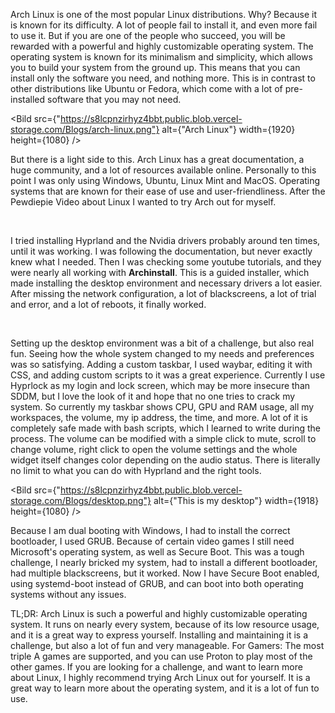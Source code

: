 
Arch Linux is one of the most popular Linux distributions. Why? Because it is known for its difficulty. A lot of people fail to install it, and even more fail to use it. But if you are one of the people who succeed, you will be rewarded with a powerful and highly customizable operating system. The operating system is known for its minimalism and simplicity, which allows you to build your system from the ground up. This means that you can install only the software you need, and nothing more. This is in contrast to other distributions like Ubuntu or Fedora, which come with a lot of pre-installed software that you may not need.

<Bild
    src={"https://s8lcpnzirhyz4bbt.public.blob.vercel-storage.com/Blogs/arch-linux.png"}
    alt={"Arch Linux"}
    width={1920}
    height={1080}
/>

But there is a light side to this. Arch Linux has a great documentation, a huge community, and a lot of resources available online. Personally to this point I was only using Windows, Ubuntu, Linux Mint and MacOS. Operating systems that are known for their ease of use and user-friendliness. After the Pewdiepie Video about Linux I wanted to try Arch out for myself. 

<br/>

I tried installing Hyprland and the Nvidia drivers probably around ten times, until it was working. I was following the documentation, but never exactly knew what I needed. Then I was checking some youtube tutorials, and they were nearly all working with <b>Archinstall</b>. This is a guided installer, which made installing the desktop environment and necessary drivers a lot easier. After missing the network configuration, a lot of blackscreens, a lot of trial and error, and a lot of reboots, it finally worked. 

<br/>

Setting up the desktop environment was a bit of a challenge, but also real fun. Seeing how the whole system changed to my needs and preferences was so satisfying. Adding a custom taskbar, I used waybar, editing it with CSS, and adding custom scripts to it was a great experience. Currently I use Hyprlock as my login and lock screen, which may be more insecure than SDDM, but I love the look of it and hope that no one tries to crack my system. So currently my taskbar shows CPU, GPU and RAM usage, all my workspaces, the volume, my ip address, the time, and more. A lot of it is completely safe made with bash scripts, which I learned to write during the process. The volume can be modified with a simple click to mute, scroll to change volume, right click to open the volume settings and the whole widget itself changes color depending on the audio status. There is literally no limit to what you can do with Hyprland and the right tools.

<Bild 
    src={"https://s8lcpnzirhyz4bbt.public.blob.vercel-storage.com/Blogs/desktop.png"}
    alt={"This is my desktop"}
    width={1918}
    height={1080}
/>

Because I am dual booting with Windows, I had to install the correct bootloader, I used GRUB. Because of certain video games I still need Microsoft's operating system, as well as Secure Boot. This was a tough challenge, I nearly bricked my system, had to install a different bootloader, had multiple blackscreens, but it worked. Now I have Secure Boot enabled, using systemd-boot instead of GRUB, and can boot into both operating systems without any issues.

TL;DR: Arch Linux is such a powerful and highly customizable operating system. It runs on nearly every system, because of its low resource usage, and it is a great way to express yourself. Installing and maintaining it is a challenge, but also a lot of fun and very manageable. For Gamers: The most triple A games are supported, and you can use Proton to play most of the other games. If you are looking for a challenge, and want to learn more about Linux, I highly recommend trying Arch Linux out for yourself. It is a great way to learn more about the operating system, and it is a lot of fun to use.